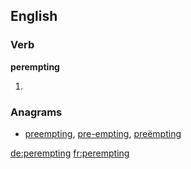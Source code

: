 ==English==

===Verb===
'''perempting'''

# {{present participle of|[[perempt]]}}

===Anagrams===
* [[preempting#English|preempting]], [[pre-empting#English|pre-empting]], [[preëmpting#English|preëmpting]]

[[de:perempting]]
[[fr:perempting]]